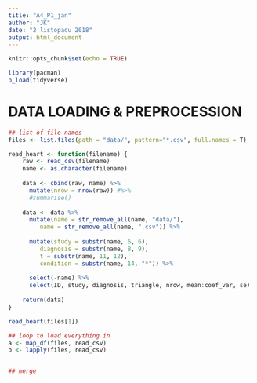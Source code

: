 ```yaml
---
title: "A4_P1_jan"
author: "JK"
date: "2 listopadu 2018"
output: html_document
---
```


```r
knitr::opts_chunk$set(echo = TRUE)

library(pacman)
p_load(tidyverse)
```

# DATA LOADING & PREPROCESSION

```r
## list of file names
files <- list.files(path = "data/", pattern="*.csv", full.names = T)
```

```r
read_heart <- function(filename) {
    raw <- read_csv(filename)
    name <- as.character(filename)
    
    data <- cbind(raw, name) %>%
      mutate(nrow = nrow(raw)) #%>%
      #summarise()
    
    data <- data %>%
      mutate(name = str_remove_all(name, "data/"),
         name = str_remove_all(name, ".csv")) %>%
      
      mutate(study = substr(name, 6, 6),
         diagnosis = substr(name, 8, 9),
         t = substr(name, 11, 12),
         condition = substr(name, 14, "*")) %>%
      
      select(-name) %>%
      select(ID, study, diagnosis, triangle, nrow, mean:coef_var, se)
    
    return(data)
}

read_heart(files[1])
```

```r
## loop to load everything in
a <- map_df(files, read_csv)
b <- lapply(files, read_csv)


## merge
```

